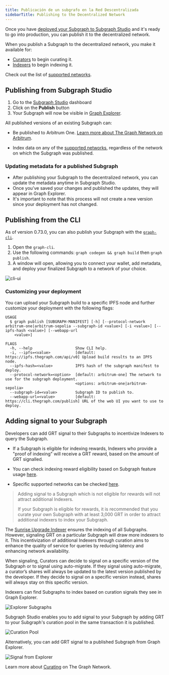 ```yaml
---
title: Publicación de un subgrafo en la Red Descentralizada
sidebarTitle: Publishing to the Decentralized Network
---
```


Once you have [deployed your Subgraph to Subgraph Studio](/deploying/deploying-a-subgraph-to-studio/) and it's ready to go into production, you can publish it to the decentralized network.

When you publish a Subgraph to the decentralized network, you make it available for:

- [Curators](/resources/roles/curating/) to begin curating it.
- [Indexers](/indexing/overview/) to begin indexing it.

<VideoEmbed title="How to Publish a Subgraph to Arbitrum" youtube="satdwdbvzAQ" />

Check out the list of [supported networks](/supported-networks/).

## Publishing from Subgraph Studio

1. Go to the [Subgraph Studio](https://thegraph.com/studio/) dashboard
2. Click on the **Publish** button
3. Your Subgraph will now be visible in [Graph Explorer](https://thegraph.com/explorer/).

All published versions of an existing Subgraph can:

- Be published to Arbitrum One. [Learn more about The Graph Network on Arbitrum](/archived/arbitrum/arbitrum-faq/).

- Index data on any of the [supported networks](/supported-networks/), regardless of the network on which the Subgraph was published.

### Updating metadata for a published Subgraph

- After publishing your Subgraph to the decentralized network, you can update the metadata anytime in Subgraph Studio.
- Once you’ve saved your changes and published the updates, they will appear in Graph Explorer.
- It's important to note that this process will not create a new version since your deployment has not changed.

## Publishing from the CLI

As of version 0.73.0, you can also publish your Subgraph with the [`graph-cli`](https://github.com/graphprotocol/graph-tooling/tree/main/packages/cli).

1. Open the `graph-cli`.
2. Use the following commands: `graph codegen && graph build` then `graph publish`.
3. A window will open, allowing you to connect your wallet, add metadata, and deploy your finalized Subgraph to a network of your choice.

![cli-ui](/img/cli-ui.png)

### Customizing your deployment

You can upload your Subgraph build to a specific IPFS node and further customize your deployment with the following flags:

```
USAGE
  $ graph publish [SUBGRAPH-MANIFEST] [-h] [--protocol-network arbitrum-one|arbitrum-sepolia --subgraph-id <value>] [-i <value>] [--ipfs-hash <value>] [--webapp-url
    <value>]

FLAGS
  -h, --help                   Show CLI help.
  -i, --ipfs=<value>           [default: https://ipfs.thegraph.com/api/v0] Upload build results to an IPFS node.
  --ipfs-hash=<value>          IPFS hash of the subgraph manifest to deploy.
  --protocol-network=<option>  [default: arbitrum-one] The network to use for the subgraph deployment.
                               <options: arbitrum-one|arbitrum-sepolia>
  --subgraph-id=<value>        Subgraph ID to publish to.
  --webapp-url=<value>         [default: https://cli.thegraph.com/publish] URL of the web UI you want to use to deploy.

```

## Adding signal to your Subgraph

Developers can add GRT signal to their Subgraphs to incentivize Indexers to query the Subgraph.

- If a Subgraph is eligible for indexing rewards, Indexers who provide a "proof of indexing" will receive a GRT reward, based on the amount of GRT signalled.

- You can check indexing reward eligibility based on Subgraph feature usage [here](https://github.com/graphprotocol/indexer/blob/main/docs/feature-support-matrix.md).

- Specific supported networks can be checked [here](/supported-networks/).

> Adding signal to a Subgraph which is not eligible for rewards will not attract additional Indexers.
>
> If your Subgraph is eligible for rewards, it is recommended that you curate your own Subgraph with at least 3,000 GRT in order to attract additional indexers to index your Subgraph.

The [Sunrise Upgrade Indexer](/archived/sunrise/#what-is-the-upgrade-indexer) ensures the indexing of all Subgraphs. However, signaling GRT on a particular Subgraph will draw more indexers to it. This incentivization of additional Indexers through curation aims to enhance the quality of service for queries by reducing latency and enhancing network availability.

When signaling, Curators can decide to signal on a specific version of the Subgraph or to signal using auto-migrate. If they signal using auto-migrate, a curator’s shares will always be updated to the latest version published by the developer. If they decide to signal on a specific version instead, shares will always stay on this specific version.

Indexers can find Subgraphs to index based on curation signals they see in Graph Explorer.

![Explorer Subgraphs](/img/explorer-subgraphs.png)

Subgraph Studio enables you to add signal to your Subgraph by adding GRT to your Subgraph's curation pool in the same transaction it is published.

![Curation Pool](/img/curate-own-subgraph-tx.png)

Alternatively, you can add GRT signal to a published Subgraph from Graph Explorer.

![Signal from Explorer](/img/signal-from-explorer.png)

Learn more about [Curating](/resources/roles/curating/) on The Graph Network.
